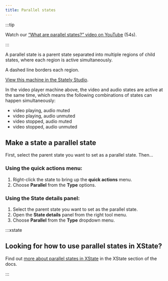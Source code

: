 ```yaml
---
title: Parallel states
---
```



:::tip

Watch our [“What are parallel states?” video on YouTube](https://www.youtube.com/watch?v=CWwgT1TbI4c&list=PLvWgkXBB3dd4I_l-djWVU2UGPyBgKfnTQ&index=6) (54s).

:::

A parallel state is a parent state separated into multiple regions of child states, where each region is active simultaneously.

A dashed line borders each region.

<p>
<ThemedImage
  alt="A state machine containing two region states with dashed borders around the outside. The first region is the video state which is active at the same time as the audio state, and contains a playing and stopped state, with stop and play events. The other region is an audio state, which is active at the same time as the video state, and has muted and unmuted states, and unmute and mute events."
  sources={{
    light: 'https://stately.ai/registry/machines/733de338-26cb-40a5-a0b5-b76bfc0405c3.light.png',
    dark: 'https://stately.ai/registry/machines/733de338-26cb-40a5-a0b5-b76bfc0405c3.dark.png',
  }}
/>
</p>

[View this machine in the Stately Studio](https://stately.ai/registry/editor/e13bef2b-bb13-4465-96ac-0bc25340688e?machineId=733de338-26cb-40a5-a0b5-b76bfc0405c3).

In the video player machine above, the video and audio states are active at the same time, which means the following combinations of states can happen simultaneously:

- video playing, audio muted
- video playing, audio unmuted
- video stopped, audio muted
- video stopped, audio unmuted

## Make a state a parallel state

First, select the parent state you want to set as a parallel state. Then…

### Using the **quick actions** menu:

1. Right-click the state to bring up the **quick actions** menu.
2. Choose **Parallel** from the **Type** options.

### Using the **State details** panel:

1. Select the parent state you want to set as the parallel state.
2. Open the **State details** panel from the right tool menu.
3. Choose **Parallel** from the **Type** dropdown menu.

:::xstate 

## Looking for how to use parallel states in XState?

Find out [more about parallel states in XState](/xstate/states/parallel-states) in the XState section of the docs.

:::